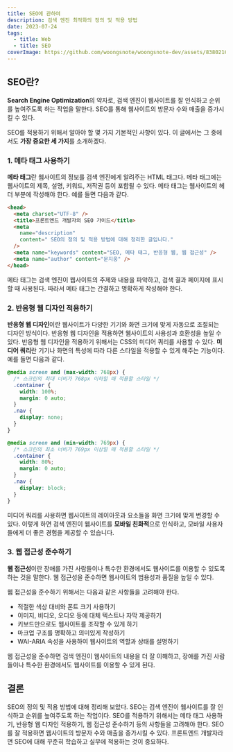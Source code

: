 ```yaml
---
title: SEO에 관하여
description: 검색 엔진 최적화의 정의 및 적용 방법
date: 2023-07-24
tags:
  - title: Web
  - title: SEO
coverImage: https://github.com/woongsnote/woongsnote-dev/assets/83802168/57e7d9b6-e7f8-4183-bae0-7acdfe921f33
---
```


## SEO란?

**Search Engine Optimization**의 약자로, 검색 엔진이 웹사이트를 잘 인식하고 순위를 높여주도록 하는 작업을 말한다.
SEO를 통해 웹사이트의 방문자 수와 매출을 증가시킬 수 있다.

SEO를 적용하기 위해서 알아야 할 몇 가지 기본적인 사항이 있다.
이 글에서는 그 중에서도 **가장 중요한 세 가지**를 소개하겠다.

### 1. 메타 태그 사용하기

**메타 태그**란 웹사이트의 정보를 검색 엔진에게 알려주는 HTML 태그다.
메타 태그에는 웹사이트의 제목, 설명, 키워드, 저작권 등이 포함될 수 있다.
메타 태그는 웹사이트의 헤더 부분에 작성해야 한다. 예를 들면 다음과 같다.

```html
<head>
  <meta charset="UTF-8" />
  <title>프론트엔드 개발자의 SEO 가이드</title>
  <meta
    name="description"
    content=" SEO의 정의 및 적용 방법에 대해 정리한 글입니다."
  />
  <meta name="keywords" content="SEO, 메타 태그, 반응형 웹, 웹 접근성" />
  <meta name="author" content="문지웅" />
</head>
```

메타 태그는 검색 엔진이 웹사이트의 주제와 내용을 파악하고, 검색 결과 페이지에 표시할 때 사용된다. 따라서 메타 태그는 간결하고 명확하게 작성해야 한다.

### 2. 반응형 웹 디자인 적용하기

**반응형 웹 디자인**이란 웹사이트가 다양한 기기와 화면 크기에 맞게 자동으로 조절되는 디자인 방식이다. 반응형 웹 디자인을 적용하면 웹사이트의 사용성과 호환성을 높일 수 있다.
반응형 웹 디자인을 적용하기 위해서는 CSS의 미디어 쿼리를 사용할 수 있다. **미디어 쿼리**란 기기나 화면의 특성에 따라 다른 스타일을 적용할 수 있게 해주는 기능이다.
예를 들면 다음과 같다.

```css
@media screen and (max-width: 768px) {
  /* 스크린의 최대 너비가 768px 이하일 때 적용할 스타일 */
  .container {
    width: 100%;
    margin: 0 auto;
  }
  .nav {
    display: none;
  }
}

@media screen and (min-width: 769px) {
  /* 스크린의 최소 너비가 769px 이상일 때 적용할 스타일 */
  .container {
    width: 80%;
    margin: 0 auto;
  }
  .nav {
    display: block;
  }
}
```

미디어 쿼리를 사용하면 웹사이트의 레이아웃과 요소들을 화면 크기에 맞게 변경할 수 있다. 이렇게 하면 검색 엔진이 웹사이트를 **모바일 친화적**으로 인식하고, 모바일 사용자들에게 더 좋은 경험을 제공할 수 있습니다.

### 3. 웹 접근성 준수하기

**웹 접근성**이란 장애를 가진 사람들이나 특수한 환경에서도 웹사이트를 이용할 수 있도록 하는 것을 말한다.
웹 접근성을 준수하면 웹사이트의 범용성과 품질을 높일 수 있다.

웹 접근성을 준수하기 위해서는 다음과 같은 사항들을 고려해야 한다.

- 적절한 색상 대비와 폰트 크기 사용하기
- 이미지, 비디오, 오디오 등에 대체 텍스트나 자막 제공하기
- 키보드만으로도 웹사이트를 조작할 수 있게 하기
- 마크업 구조를 명확하고 의미있게 작성하기
- WAI-ARIA 속성을 사용하여 웹사이트의 역할과 상태를 설명하기

웹 접근성을 준수하면 검색 엔진이 웹사이트의 내용을 더 잘 이해하고, 장애를 가진 사람들이나 특수한 환경에서도 웹사이트를 이용할 수 있게 된다.

## 결론

SEO의 정의 및 적용 방법에 대해 정리해 보았다.
SEO는 검색 엔진이 웹사이트를 잘 인식하고 순위를 높여주도록 하는 작업이다.
SEO를 적용하기 위해서는 메타 태그 사용하기, 반응형 웹 디자인 적용하기, 웹 접근성 준수하기 등의 사항들을 고려해야 한다.
SEO를 잘 적용하면 웹사이트의 방문자 수와 매출을 증가시킬 수 있다.
프론트엔드 개발자라면 SEO에 대해 꾸준히 학습하고 실무에 적용하는 것이 중요하다.
